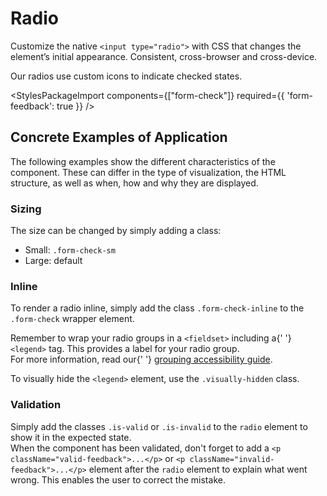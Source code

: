 

<Meta of={RadioStories} />

# Radio

<div className="lead">
  Customize the native <code>&lt;input type="radio"&gt;</code> with CSS that changes the element’s
  initial appearance. Consistent, cross-browser and cross-device.
</div>

Our radios use custom icons to indicate checked states.

<Canvas sourceState="shown" of={RadioStories.Default} />
<div className="hide-col-default">
  <Controls of={RadioStories.Default} />
</div>

<StylesPackageImport components={["form-check"]} required={{ 'form-feedback': true }} />

## Concrete Examples of Application

The following examples show the different characteristics of the component. These can differ in the type of visualization, the HTML structure, as well as when, how and why they are displayed.

### Sizing

The size can be changed by simply adding a class:

- Small: `.form-check-sm`
- Large: default

<Canvas of={RadioStories.Size} />

### Inline

To render a radio inline, simply add the class `.form-check-inline` to the `.form-check` wrapper element.

<div className="alert alert-info alert-md">
  Remember to wrap your radio groups in a <code>&lt;fieldset&gt;</code> including a{' '}
  <code>&lt;legend&gt;</code> tag. This provides a label for your radio group.
  <br />
  For more information, read our{' '}
  <a href="/?path=/docs/foundations-accessibility--docs#grouping">grouping accessibility guide</a>.
</div>

To visually hide the `<legend>` element, use the `.visually-hidden` class.

<Canvas of={RadioStories.Inline} />

### Validation

Simply add the classes `.is-valid` or `.is-invalid` to the `radio` element to show it in the expected state.<br/>
When the component has been validated, don't forget to add a `<p className="valid-feedback">...</p>` or `<p className="invalid-feedback">...</p>` element after the `radio` element to explain what went wrong. This enables the user to correct the mistake.

<Canvas of={RadioStories.Validation} />
